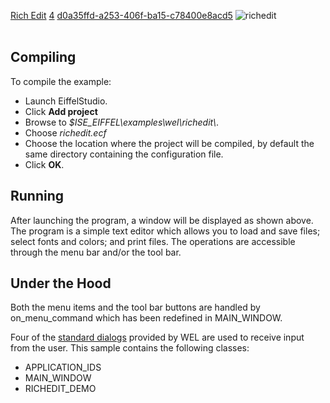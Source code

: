 [[Property:title|Rich Edit]]
[[Property:weight|4]]
[[Property:uuid|d0a35ffd-a253-406f-ba15-c78400e8acd5]]
[[Image:richedit|richedit]]  <br/>
<br/>

==Compiling==

To compile the example: 
* Launch EiffelStudio. 
* Click '''Add project'''
* Browse to ''$ISE_EIFFEL\examples\wel\richedit\''. 
* Choose ''richedit.ecf''
* Choose the location where the project will be compiled, by default the same directory containing the configuration file. 
* Click '''OK'''. 

==Running==

After launching the program, a window will be displayed as shown above. The program is a simple text editor which allows you to load and save files; select fonts and colors; and print files. The operations are accessible through the menu bar and/or the tool bar.

==Under the Hood==

Both the menu items and the tool bar buttons are handled by on_menu_command which has been redefined in MAIN_WINDOW.

Four of the [[Standard Dialogs|standard dialogs]]  provided by WEL are used to receive input from the user. 
This sample contains the following classes: 
* APPLICATION_IDS
* MAIN_WINDOW
* RICHEDIT_DEMO

{{seealso| '''See Also''' <br/>
[[ref:/libraries/wel/reference/wel_rich_edit_chart|WEL_RICH_EDIT]]  <br/>
[[WEL_PRINT_DIALOG|WEL_PRINT_DIALOG]]  <br/>
[[WEL_SAVE_FILE_DIALOG|WEL_SAVE_FILE_DIALOG]]  <br/>
[[WEL_OPEN_FILE_DIALOG|WEL_OPEN_FILE_DIALOG]]  <br/>
[[WEL_CHOOSE_COLOR_DIALOG|WEL_CHOOSE_COLOR_DIALOG]]  <br/>
[[WEL_CHOOSE_FONT_DIALOG|WEL_CHOOSE_FONT_DIALOG]]  }}






